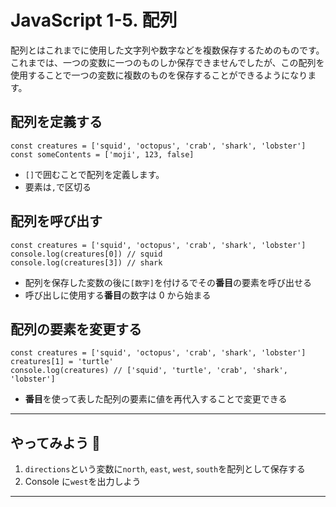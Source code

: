 # JavaScript 1-5. 配列

配列とはこれまでに使用した文字列や数字などを複数保存するためのものです。これまでは、一つの変数に一つのものしか保存できませんでしたが、この配列を使用することで一つの変数に複数のものを保存することができるようになります。

## 配列を定義する

```
const creatures = ['squid', 'octopus', 'crab', 'shark', 'lobster']
const someContents = ['moji', 123, false]
```

- `[]`で囲むことで配列を定義します。
- 要素は`,`で区切る

## 配列を呼び出す

```
const creatures = ['squid', 'octopus', 'crab', 'shark', 'lobster']
console.log(creatures[0]) // squid
console.log(creatures[3]) // shark
```

- 配列を保存した変数の後に`[数字]`を付けるでその**番目**の要素を呼び出せる
- 呼び出しに使用する**番目**の数字は 0 から始まる

## 配列の要素を変更する

```
const creatures = ['squid', 'octopus', 'crab', 'shark', 'lobster']
creatures[1] = 'turtle'
console.log(creatures) // ['squid', 'turtle', 'crab', 'shark', 'lobster']
```

- **番目**を使って表した配列の要素に値を再代入することで変更できる

---

## やってみよう 🦑

1. `directions`という変数に`north`, `east`, `west`, `south`を配列として保存する
2. Console に`west`を出力しよう

---
